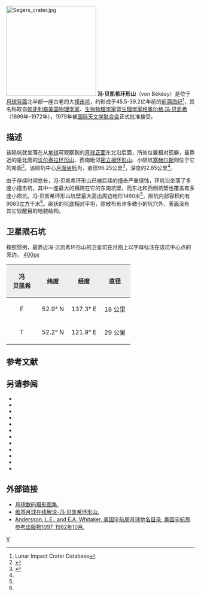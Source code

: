 {{lunar crater data|
 image=Von Békésy crater 5124 med.jpg|240px|
 caption=[[月球轨道器5号|月球轨道器5号]]拍摄的斜视图|
 latitude=51.92|
 N_or_S=N|
 longitude=126.73|
 E_or_W=E|
 diameter=96.25公里|
 depth=2.85公里|
 colong=235|
 eponym=[[盖欧尔格·冯·贝凯希|格奥尔格·冯·贝凯希]]}}
[[Image:Segers_crater.jpg|240px]]
'''冯·贝凯希环形山'''（von Békésy）是位于[[月球背面|月球背面]]北半部一座古老的大[[撞击坑|撞击坑]]，约形成于45.5-39.2亿年前的[[前酒海纪|前酒海纪]]<ref name=LICD>Lunar Impact Crater Database</ref>，其名称取自[[匈牙利|匈牙利裔]][[美国|美国]][[物理学家|物理学家]]、[[生物物理学|生物物理学家]]暨[[生理学|生理学家]][[盖欧尔格·冯·贝凯希|格奥尔格·冯·贝凯希]]（1899年-1972年），1979年被[[国际天文学联合会|国际天文学联合会]]正式批准接受。

==描述==  
该陨坑就坐落在从[[地球|地球]]可观察到的[[月球正面|月球正面]]东北沿后面，所处位置相对孤僻，最靠近的是北面的[[沃尔泰拉环形山|沃尔泰拉环形山]]、西南毗邻[[密立根环形山|密立根环形山]]、小陨坑[[塞赫尔斯陨石坑|塞赫尔斯]]则位于它的南面<ref>{{Cite web |url=http://planetarynames.wr.usgs.gov/images/Lunar/lac_16_lo.pdf |title=Crater von Békésy on the map LAC-16. |accessdate=2017-02-17 |archive-date=2020-11-27 |archive-url=https://web.archive.org/web/20201127015549/https://planetarynames.wr.usgs.gov/images/Lunar/lac_16_lo.pdf |dead-url=no }}</ref>。该陨坑中心[[月面坐标|月面坐标]]为{{Coord|51.92|N|126.73|E|globe:Moon|nogoogle=1|noosm=1}}，直径96.25公里<ref name="IAU">{{Cite web |url=http://planetarynames.wr.usgs.gov/Feature/6438 |title=Directory of the International Astronomical Union |accessdate=2017-02-17 |archive-date=2017-09-22 |archive-url=https://web.archive.org/web/20170922051725/https://planetarynames.wr.usgs.gov/Feature/6438 |dead-url=no }}</ref>，深度约2.85公里<ref name="LICD"/>。

由于存续时间悠长，冯·贝凯希环形山已被后续的撞击严重侵蚀，环坑沿坐落了多座小撞击坑，其中一座最大的横跨在它的东南坑壁，而东北和西侧坑壁也覆盖有多座小陨坑。冯·贝凯希环形山坑壁最大高出周边地形1460米<ref name="LICD"/>，陨坑内部容积约有9083立方千米<ref name="LICD"/>。碗状的坑底相对平坦，除散布有许多微小的坑穴外，表面没有其它较醒目的地貌结构。

==卫星陨石坑==
按照惯例，最靠近冯·贝凯希环形山的卫星坑在月图上以字母标注在该坑中心点的旁边。
[[image:Von_Békésy_sattelite_craters_map.jpg|400px]]

{| class="wikitable"
!width="25%" style="background:#eeeeee;" |冯<br />贝凯希 
!width="25%" style="background:#eeeeee;" |纬度
!width="25%" style="background:#eeeeee;" |经度
!width="25%" style="background:#eeeeee;" |直径
|-
|align="center"|F
|align="center"|52.9° N
|align="center"|137.3° E
|align="center"|18 公里
|-
|align="center"|T
|align="center"|52.2° N
|align="center"|121.9° E
|align="center"|29 公里
|}{{clear}}

==参考文献==
{{reflist}}

==另请参阅==
{{refbegin}}
* {{cite book
  | last1 = Andersson
  | first1 = L. E.
  | last2 = Whitaker
  | first2 = E. A.
  | authorlink2 = Ewen Whitaker
  | date = 1982
  | title = [[NASA|NASA]] Catalogue of Lunar Nomenclature
  | publisher = NASA RP-1097
  | ref = harv
  }}
* {{cite web
  | last = Blue
  | first = Jennifer
  | date = July 25, 2007
  | title = Gazetteer of Planetary Nomenclature
  | publisher = [[United_States_Geological_Survey|USGS]]
  | url = http://planetarynames.wr.usgs.gov/
  | accessdate = 2007-08-05
  | ref = harv
  | archive-date = 2015-05-26
  | archive-url = https://web.archive.org/web/20150526164842/http://planetarynames.wr.usgs.gov/
  | dead-url = no
  }}
* {{cite book
  | last1 = Bussey
  | first1 = B.
  | authorlink1 = Ben Bussey
  | last2 = Spudis
  | first2 = P.
  | authorlink2 = Paul Spudis
  | date = 2004
  | title = The Clementine Atlas of the Moon
  | publisher = Cambridge University Press
  | location = New York
  | isbn = 978-0-521-81528-4
  | ref = harv
  }}
* {{cite book
  | last1 = Cocks
  | first1 = Elijah E.
  | last2 = Cocks
  | first2 = Josiah C.
  | date = 1995
  | title = Who's Who on the Moon: A Biographical Dictionary of Lunar Nomenclature
  | url = https://archive.org/details/isbn_9780936389271
  | publisher = Tudor Publishers
  | isbn = 978-0-936389-27-1
  | ref = harv
  }}
* {{cite web
  | last = McDowell
  | first = Jonathan
  | date = July 15, 2007
  | url = http://host.planet4589.org/astro/lunar/
  | title = Lunar Nomenclature
  | publisher = Jonathan's Space Report
  | accessdate = 2007-10-24
  | ref = harv
  | archive-date = 2015-01-12
  | archive-url = https://web.archive.org/web/20150112233439/http://host.planet4589.org/astro/lunar/
  | dead-url = no
  }}
* {{cite journal| last1 = Menzel| first1 = D. H.| last2 = Minnaert| first2 = M.| last3 = Levin| first3 = B.| last4 = Dollfus| first4 = A.| last5 = Bell| first5 = B.| title = Report on Lunar Nomenclature by the Working Group of Commission 17 of the IAU| doi = 10.1007/BF00171763| journal = Space Science Reviews| volume = 12| issue = 2| pages = 136–186| date = 1971| bibcode = 1971SSRv...12..136M| ref = harv}}
* {{cite book
  | first = Patrick
  | last = Moore
  | authorlink = Patrick Moore
  | date = 2001
  | title = On the Moon
  | url = https://archive.org/details/patrickmooreonmo00patr
  | publisher = Sterling Publishing Co.
  | isbn = 978-0-304-35469-6
  | ref = harv
  }}
* {{cite book
  | first = Fred W.
  | last = Price
  | date = 1988
  | title = The Moon Observer's Handbook
  | publisher = Cambridge University Press
  | isbn = 978-0-521-33500-3
  | ref = harv
  }}
* {{cite book
  | last = Rükl
  | first = Antonín
  | authorlink = Antonín Rükl
  | date = 1990
  | title = Atlas of the Moon
  | publisher = Kalmbach Books
  | isbn = 978-0-913135-17-4
  | ref = harv
  }}
* {{cite book
  | last = Webb
  | first = Rev. T. W.
  | authorlink = Thomas William Webb
  | date = 1962
  | title = Celestial Objects for Common Telescopes
  | url = https://archive.org/details/celestialobjects00webb
  | edition = 6th revised
  | publisher = Dover
  | isbn = 978-0-486-20917-3
  | ref = harv
  }}
* {{cite book
  | first = Ewen A.
  | last = Whitaker
  | authorlink = Ewen Whitaker
  | date = 1999
  | title = Mapping and Naming the Moon
  | publisher = Cambridge University Press
  | isbn = 978-0-521-62248-6
  | ref = harv
  }}
* {{cite book
  | first = Peter T.
  | last = Wlasuk
  | date = 2000
  | title = Observing the Moon
  | publisher = Springer
  | isbn = 978-1-85233-193-1
  | ref = harv
 }}
{{refend}}

==外部链接==
*[http://www.lpi.usra.edu/resources/lunar_orbiter/bin/srch_nam.shtml?von%20Bekesy%7C0 月球数码摄影图集.] {{Wayback|url=http://www.lpi.usra.edu/resources/lunar_orbiter/bin/srch_nam.shtml?von%20Bekesy%7C0 |date=20201127015215 }}
*[http://the-moon.wikispaces.com/von+Békésy 维基月球在线解说-冯·贝凯希环形山.] {{Wayback|url=http://the-moon.wikispaces.com/von+B%C3%A9k%C3%A9sy |date=20180531194128 }}
*[http://planet4589.org/astro/lunar/RP-1097.pdf Andersson, L.E., and E.A. Whitaker, 美国宇航局月球地名目录, 美国宇航局参考出版物1097, 1982年10月.] {{Wayback|url=http://planet4589.org/astro/lunar/RP-1097.pdf |date=20141006125838 }}

[[Category:月球环形山|V]]
{{月球環形山 (T-Z)}}